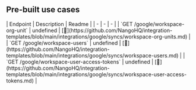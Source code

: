 
## Pre-built use cases

<AccordionGroup>


<Accordion title="Others">
| Endpoint | Description | Readme |
| - | - | - |
| `GET /google/workspace-org-unit` | undefined | [🔗](https://github.com/NangoHQ/integration-templates/blob/main/integrations/google/syncs/workspace-org-units.md) |
| `GET /google/workspace-users` | undefined | [🔗](https://github.com/NangoHQ/integration-templates/blob/main/integrations/google/syncs/workspace-users.md) |
| `GET /google/workspace-user-access-tokens` | undefined | [🔗](https://github.com/NangoHQ/integration-templates/blob/main/integrations/google/syncs/workspace-user-access-tokens.md) |
</Accordion>

</AccordionGroup>
